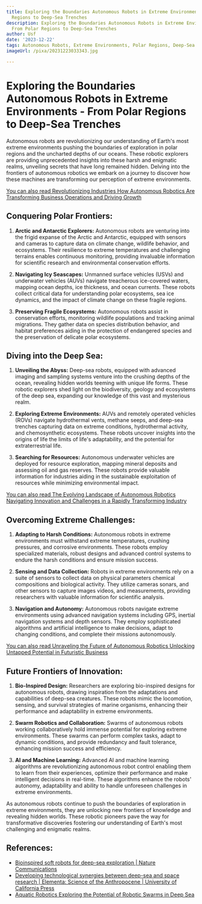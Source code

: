 ```yaml
---
title: Exploring the Boundaries Autonomous Robots in Extreme Environments - From Polar
  Regions to Deep-Sea Trenches
description: Exploring the Boundaries Autonomous Robots in Extreme Environments -
  From Polar Regions to Deep-Sea Trenches
author: Usf
date: '2023-12-22'
tags: Autonomous Robots, Extreme Environments, Polar Regions, Deep-Sea Trenches
imageUrl: /pixa/20231223033343.jpg

---
```

#  Exploring the Boundaries Autonomous Robots in Extreme Environments -  From Polar Regions to Deep-Sea Trenches

Autonomous  robots are revolutionizing our understanding of  Earth's most extreme environments pushing the boundaries of exploration  in polar regions and the uncharted depths of our oceans. These  robotic explorers are providing unprecedented insights into these harsh and enigmatic realms, unveiling secrets that have long remained hidden. Delving into the frontiers of autonomous robotics we embark on a journey to discover how these machines are transforming our perception of extreme environments.

[You  can also  read Revolutionizing  Industries How Autonomous Robotics Are Transforming Business Operations and Driving Growth](Revolutionizing%20Industries%20How%20Autonomous%20Robotics%20Are%20Transforming%20Business%20Operations%20and%20Driving%20Growth)


##  Conquering Polar Frontiers:

1. **Arctic and Antarctic Explorers:** Autonomous robots  are venturing into the frigid expanse of the Arctic and Antarctic, equipped  with sensors and cameras to capture data on climate change, wildlife behavior, and ecosystems. Their resilience to extreme temperatures and challenging terrains enables  continuous  monitoring, providing invaluable information for scientific research and environmental  conservation efforts.

2. **Navigating Icy Seascapes:** Unmanned surface vehicles (USVs) and underwater vehicles (AUVs)  navigate treacherous ice-covered waters, mapping ocean depths,  ice thickness,  and ocean currents. These robots  collect  critical data for understanding polar ecosystems, sea ice dynamics, and the impact of  climate change  on these fragile regions.

3.  **Preserving Fragile Ecosystems:**  Autonomous robots assist in  conservation efforts, monitoring wildlife populations and tracking animal migrations.  They  gather data on  species distribution behavior, and  habitat preferences aiding in the protection of endangered species and  the preservation of delicate polar ecosystems.

## Diving into the Deep Sea:

1. **Unveiling the Abyss:** Deep-sea  robots, equipped with advanced imaging and sampling systems  venture into the crushing depths of the ocean, revealing hidden worlds teeming with unique life forms. These robotic explorers shed light on the biodiversity, geology and ecosystems of the deep sea, expanding our knowledge of this vast  and mysterious realm.

2. **Exploring Extreme Environments:** AUVs and remotely operated vehicles (ROVs) navigate hydrothermal vents, methane  seeps, and deep-sea trenches capturing  data on extreme  conditions, hydrothermal  activity, and chemosynthetic ecosystems. These robots uncover insights into the origins of life the limits of life's adaptability, and the potential for extraterrestrial life.

3. **Searching for Resources:** Autonomous underwater vehicles are deployed for resource exploration, mapping mineral deposits and assessing oil and gas reserves. These robots  provide valuable information  for industries aiding  in  the sustainable exploitation of resources while minimizing environmental impact.

[You can also read The Evolving Landscape  of Autonomous  Robotics Navigating Innovation and Challenges  in a Rapidly Transforming Industry](The%20Evolving%20Landscape%20of%20Autonomous%20Robotics%20Navigating%20Innovation%20and%20Challenges%20in%20a%20Rapidly%20Transforming%20Industry)


## Overcoming Extreme Challenges:

1. **Adapting to  Harsh Conditions:** Autonomous robots in extreme environments must withstand extreme temperatures, crushing pressures, and  corrosive environments. These robots employ specialized materials, robust designs and advanced control systems to endure the harsh conditions and ensure  mission success.

2. **Sensing and Data  Collection:** Robots in extreme environments rely on a  suite of  sensors to collect data on physical parameters  chemical compositions and biological activity. They utilize cameras  sonars, and other sensors to capture images videos, and measurements, providing researchers with valuable information for scientific  analysis.

3. **Navigation and  Autonomy:** Autonomous robots navigate extreme environments using advanced navigation systems including  GPS, inertial navigation systems and  depth  sensors. They employ sophisticated algorithms and artificial intelligence to make decisions, adapt to changing conditions, and complete  their missions autonomously.

[You can also  read Unraveling the  Future of Autonomous Robotics Unlocking Untapped Potential in Futuristic  Business](Unraveling%20the%20Future%20of%20Autonomous%20Robotics%20Unlocking%20Untapped%20Potential%20in%20Futuristic%20Business)


## Future Frontiers of Innovation:

1. **Bio-Inspired Design:** Researchers are exploring bio-inspired  designs for autonomous robots, drawing inspiration from the adaptations and capabilities of deep-sea creatures. These robots mimic the locomotion, sensing, and survival strategies of marine organisms, enhancing their performance and adaptability  in extreme environments.

2. **Swarm Robotics and Collaboration:** Swarms of autonomous robots working collaboratively hold immense potential for exploring extreme environments. These swarms can perform complex tasks, adapt to dynamic conditions, and provide redundancy and fault tolerance, enhancing mission success and efficiency.

3. **AI and Machine Learning:** Advanced  AI and machine learning algorithms are revolutionizing autonomous robot control enabling them to learn from their experiences, optimize their performance and  make intelligent decisions in real-time. These algorithms enhance the robots' autonomy, adaptability and ability  to handle unforeseen challenges in extreme environments.

As autonomous robots continue to push  the boundaries of  exploration in extreme environments, they are  unlocking new frontiers of knowledge and revealing hidden worlds. These  robotic pioneers pave the way for transformative discoveries fostering our  understanding of Earth's most challenging and enigmatic realms.

## References:
- [Bioinspired soft robots for deep-sea exploration | Nature Communications](https://www.nature.com/articles/s41467-023-42882-3)
- [Developing technological synergies between deep-sea and space research | Elementa: Science of the Anthropocene | University of California Press](https://online.ucpress.edu/elementa/article/10/1/00064/120099/Developing-technological-synergies-between-deep)
- [Aquatic Robotics Exploring the Potential of Robotic Swarms in Deep Sea](https://utilitiesone.com/aquatic-robotics-exploring-the-potential-of-robotic-swarms-in-deep-sea)
